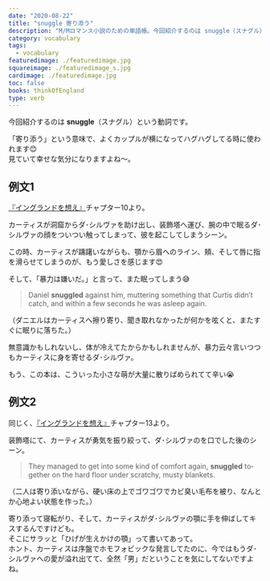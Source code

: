 ```yaml
---
date: "2020-08-22"
title: "snuggle 寄り添う"
description: "M/Mロマンス小説のための単語帳。今回紹介するのは snuggle（スナグル）「寄り添う」という意味の動詞です。"
category: vocabulary
tags:
  - vocabulary
featuredimage: ./featuredimage.jpg
squareimage: ./featuredimage_s.jpg
cardimage: ./featuredimage.jpg
toc: false
books: thinkOfEngland
type: verb
---
```



今回紹介するのは __snuggle__（スナグル）という動詞です。  

「寄り添う」という意味で、よくカップルが横になってハグハグしてる時に使われます😊  
見ていて幸せな気分になりますよね〜。

## 例文1

[『イングランドを想え』](/mm-romance/think-of-england/)チャプター10より。

カーティスが洞窟からダ･シルヴァを助け出し、装飾塔へ運び、腕の中で眠るダ･シルヴァの顔をついつい触ってしまって、彼を起こしてしまうシーン。

この時、カーティスが躊躇いながらも、顎から眉へのライン、頬、そして唇に指を滑らせてしまうのが、もう愛しさを感じます😍

そして、「暴力は嫌いだ。」と言って、また眠ってしまう😅

<Blockquote book srcBook="thinkOfEngland" lang="en" chapter="10">
Daniel <strong>snuggled</strong> against him, muttering something that Curtis didn’t catch, and within a few seconds he was asleep again.
</Blockquote>

<p className="translation">（ダニエルはカーティスへ擦り寄り、聞き取れなかったが何かを呟くと、またすぐに眠りに落ちた。）</p>

無意識かもしれないし、体が冷えてたからかもしれませんが、暴力云々言いつつもカーティスに身を寄せるダ･シルヴァ。

もう、この本は、こういった小さな萌が大量に散りばめられてて辛い😭

## 例文2

同じく、[『イングランドを想え』](/mm-romance/think-of-england/)チャプター13より。

装飾塔にて、カーティスが勇気を振り絞って、ダ･シルヴァのを口でした後のシーン。

<Blockquote book srcBook="thinkOfEngland" lang="en" chapter="13">
They managed to get into some kind of comfort again, <strong>snuggled</strong> together on the hard floor under scratchy, musty blankets.
</Blockquote>

<p className="translation">（二人は寄り添いながら、硬い床の上でゴワゴワでカビ臭い毛布を被り、なんとか心地よい状態を作った。）</p>

寄り添って寝転がり、そして、カーティスがダ･シルヴァの顎に手を伸ばしてキスするんですけども。  
そこにサラッと「ひげが生えかけの顎」って書いてあって。  
ホント、カーティスは序盤でホモフォビックな発言してたのに、今ではもうダ･シルヴァへの愛が溢れ出てて、全然「男」だということを気にしてないですよね。

<VocabularyFooter book="thinkOfEngland" />
